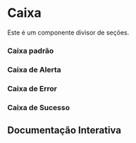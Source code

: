 

<Meta of={Story} />

# Caixa

Este é um componente divisor de seções.

### Caixa padrão

<Canvas of={Story.Default} />

### Caixa de Alerta

<Canvas of={Story.BoxAlert} />

### Caixa de Error

<Canvas of={Story.BoxError} />

### Caixa de Sucesso

<Canvas of={Story.BoxSuccess} />

## Documentação Interativa

<Primary />
<Controls />
